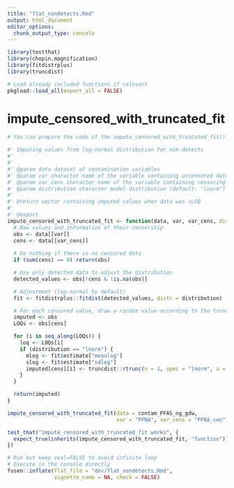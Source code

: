 ```yaml
---
title: "flat_nondetects.Rmd"
output: html_document
editor_options: 
  chunk_output_type: console
---
```


```r
library(testthat)
library(chopin.magnification)
library(fitdistrplus)
library(truncdist)
```

```r
# Load already included functions if relevant
pkgload::load_all(export_all = FALSE)
```



# impute_censored_with_truncated_fit
    
```r
# You can prepare the code of the impute_censored_with_truncated_fit() function here
```
  
```r
#' Imputing values from log-normal distribution for non-detects
#' 
#' 
#' @param data dataset of contamination variables
#' @param var character name of the variable containing uncensored data (LOQ values)
#' @param var_cens character name of the variable containing censoring information (T/F)
#' @param distribution character model distribution (default: "lnorm")
#'
#' @return vector containing imputed values when data was <LOQ
#' 
#' @export
impute_censored_with_truncated_fit <- function(data, var, var_cens, distribution = "lnorm") {
  # Raw values and information of their censorship
  obs <- data[[var]]
  cens <- data[[var_cens]]
  
  # Do nothing if there is no censored data
  if (sum(cens) == 0) return(obs)

  # Use only detected data to adjust the distribution
  detected_values <- obs[!cens & !is.na(obs)]

  # Adjustment (log-normal by default)
  fit <- fitdistrplus::fitdist(detected_values, distr = distribution)

  # For each censored value, draw a random value according to the truncated distribution [0, LOQ].
  imputed <- obs
  LOQs <- obs[cens]

  for (i in seq_along(LOQs)) {
    loq <- LOQs[i]
    if (distribution == "lnorm") {
      mlog <- fit$estimate["meanlog"]
      slog <- fit$estimate["sdlog"]
      imputed[cens][i] <- truncdist::rtrunc(n = 1, spec = "lnorm", a = 0, b = loq, meanlog = mlog, sdlog = slog)
    }
  }

  return(imputed)
}
```
  
```r
impute_censored_with_truncated_fit(data = contam_PFAS_ng_gdw, 
                                   var = "PFNA", var_cens = "PFNA_cen")
```
  
```r
test_that("impute_censored_with_truncated_fit works", {
  expect_true(inherits(impute_censored_with_truncated_fit, "function")) 
})
```
  


```r
# Run but keep eval=FALSE to avoid infinite loop
# Execute in the console directly
fusen::inflate(flat_file = "dev/flat_nondetects.Rmd", 
               vignette_name = NA, check = FALSE)
```

